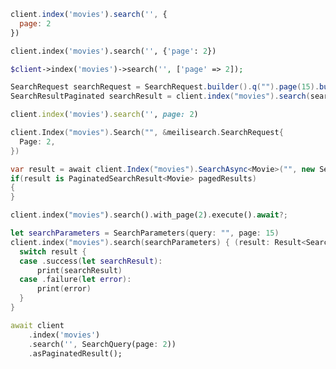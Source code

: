 <CodeGroup>

```javascript JS
client.index('movies').search('', {
  page: 2
})
```

```python Python
client.index('movies').search('', {'page': 2})
```

```php PHP
$client->index('movies')->search('', ['page' => 2]);
```

```java Java
SearchRequest searchRequest = SearchRequest.builder().q("").page(15).build();
SearchResultPaginated searchResult = client.index("movies").search(searchRequest);
```

```ruby Ruby
client.index('movies').search('', page: 2)
```

```go Go
client.Index("movies").Search("", &meilisearch.SearchRequest{
  Page: 2,
})
```

```csharp C#
var result = await client.Index("movies").SearchAsync<Movie>("", new SearchQuery { Page = 2 });
if(result is PaginatedSearchResult<Movie> pagedResults)
{
}
```

```rust Rust
client.index("movies").search().with_page(2).execute().await?;
```

```swift Swift
let searchParameters = SearchParameters(query: "", page: 15)
client.index("movies").search(searchParameters) { (result: Result<Searchable<Movie>, Swift.Error>) in
  switch result {
  case .success(let searchResult):
      print(searchResult)
  case .failure(let error):
      print(error)
  }
}
```

```dart Dart
await client
    .index('movies')
    .search('', SearchQuery(page: 2))
    .asPaginatedResult();
```
</CodeGroup>